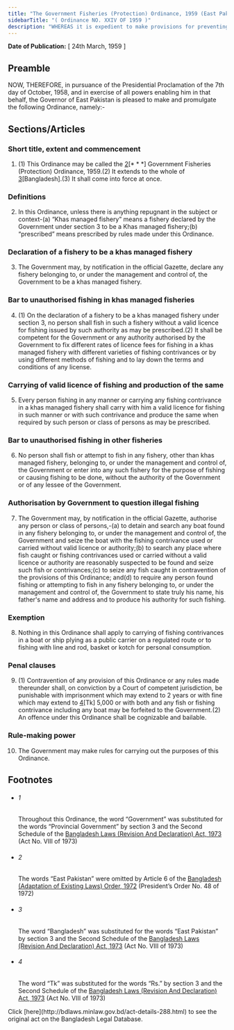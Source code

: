 ```yaml
---
title: "The Government Fisheries (Protection) Ordinance, 1959 (East Pakistan Ordinance)"
sidebarTitle: "( Ordinance NO. XXIV OF 1959 )"
description: "WHEREAS it is expedient to make provisions for preventing unauthorised fishing in fisheries belonging to, or under the management and control of, the Government;1♣"
---
```


**Date of Publication:** [ 24th March, 1959 ]

## Preamble

NOW, THEREFORE, in pursuance of the Presidential Proclamation of the 7th day of October, 1958, and in exercise of all powers enabling him in that behalf, the Governor of East Pakistan is pleased to make and promulgate the following Ordinance, namely:-

## Sections/Articles

### Short title, extent and commencement

1. (1) This Ordinance may be called the [2](1)[\* \* \*] Government Fisheries (Protection) Ordinance, 1959.(2) It extends to the whole of [3](2)[Bangladesh].(3) It shall come into force at once.

### Definitions

2. In this Ordinance, unless there is anything repugnant in the subject or context-(a) “Khas managed fishery” means a fishery declared by the Government under section 3 to be a Khas managed fishery;(b) “prescribed” means prescribed by rules made under this Ordinance.

### Declaration of a fishery to be a khas managed fishery

3. The Government may, by notification in the official Gazette, declare any fishery belonging to, or under the management and control of, the Government to be a khas managed fishery.

### Bar to unauthorised fishing in khas managed fisheries

4. (1) On the declaration of a fishery to be a khas managed fishery under section 3, no person shall fish in such a fishery without a valid licence for fishing issued by such authority as may be prescribed.(2) It shall be competent for the Government or any authority authorised by the Government to fix different rates of licence fees for fishing in a khas managed fishery with different varieties of fishing contrivances or by using different methods of fishing and to lay down the terms and conditions of any license.

### Carrying of valid licence of fishing and production of the same

5. Every person fishing in any manner or carrying any fishing contrivance in a khas managed fishery shall carry with him a valid licence for fishing in such manner or with such contrivance and produce the same when required by such person or class of persons as may be prescribed.

### Bar to unauthorised fishing in other fisheries

6. No person shall fish or attempt to fish in any fishery, other than khas managed fishery, belonging to, or under the management and control of, the Government or enter into any such fishery for the purpose of fishing or causing fishing to be done, without the authority of the Government or of any lessee of the Government.

### Authorisation by Government to question illegal fishing

7. The Government may, by notification in the official Gazette, authorise any person or class of persons,-(a) to detain and search any boat found in any fishery belonging to, or under the management and control of, the Government and seize the boat with the fishing contrivance used or carried without valid licence or authority;(b) to search any place where fish caught or fishing contrivances used or carried without a valid licence or authority are reasonably suspected to be found and seize such fish or contrivances;(c) to seize any fish caught in contravention of the provisions of this Ordinance; and(d) to require any person found fishing or attempting to fish in any fishery belonging to, or under the management and control of, the Government to state truly his name, his father's name and address and to produce his authority for such fishing.

### Exemption

8. Nothing in this Ordinance shall apply to carrying of fishing contrivances in a boat or ship plying as a public carrier on a regulated route or to fishing with line and rod, basket or kotch for personal consumption.

### Penal clauses

9. (1) Contravention of any provision of this Ordinance or any rules made thereunder shall, on conviction by a Court of competent jurisdiction, be punishable with imprisonment which may extend to 2 years or with fine which may extend to [4](1)[Tk] 5,000 or with both and any fish or fishing contrivance including any boat may be forfeited to the Government.(2) An offence under this Ordinance shall be cognizable and bailable.

### Rule-making power

10. The Government may make rules for carrying out the purposes of this Ordinance.

## Footnotes

- ###### 1

  Throughout this Ordinance, the word “Government” was substituted for the words “Provincial Government” by section 3 and the Second Schedule of the [Bangladesh Laws (Revision And Declaration) Act, 1973](/laws/volume-17/act-430 "Bangladesh Laws (Revision And Declaration) Act, 1973") (Act No. VIII of 1973)

- ###### 2

  The words “East Pakistan” were omitted by Article 6 of the [Bangladesh (Adaptation of Existing Laws) Order, 1972](/laws/volume-15/act-388 "Bangladesh (Adaptation of Existing Laws) Order, 1972 ") (President’s Order No. 48 of 1972)

- ###### 3

  The word “Bangladesh” was substituted for the words “East Pakistan” by section 3 and the Second Schedule of the [Bangladesh Laws (Revision And Declaration) Act, 1973](/laws/volume-17/act-430 "Bangladesh Laws (Revision And Declaration) Act, 1973") (Act No. VIII of 1973)

- ###### 4

  The word “Tk” was substituted for the words “Rs.” by section 3 and the Second Schedule of the [Bangladesh Laws (Revision And Declaration) Act, 1973](/laws/volume-17/act-430 "Bangladesh Laws (Revision And Declaration) Act, 1973") (Act No. VIII of 1973)

<Note>
  Click [here](http://bdlaws.minlaw.gov.bd/act-details-288.html) to see the original act on the Bangladesh Legal Database.
</Note>
